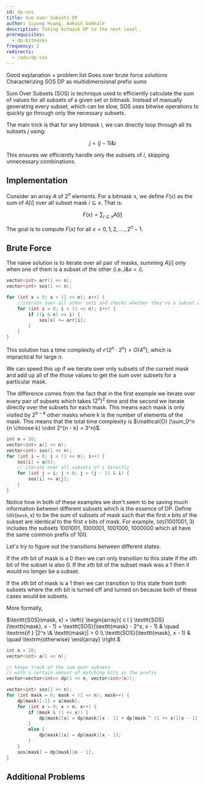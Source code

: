 ```yaml
---
id: dp-sos
title: Sum over Subsets DP
author: Siyong Huang, Aakash Gokhale
description: Taking bitmask DP to the next level.
prerequisites:
  - dp-bitmasks
frequency: 2
redirects:
  - /adv/dp-sos
---
```


<Resources>
	<Resource
		source="CF"
		title="SOS Dynamic Programming [Tutorial]"
		url="45223"
		starred
	>
		Good explanation + problem list
	</Resource>
	<Resource
		source="GFG"
		title="Sum over Subsets | Dynamic Programming"
		url="sum-subsets-dynamic-programming/"
	>
		Goes over brute force solutions
	</Resource>
	<Resource
		source="CF"
		title="Some SOS DP Insights"
		url="105247"
		starred
	>
		Characterizing SOS DP as multidimensional prefix sums
	</Resource>
</Resources>


Sum Over Subsets (SOS) is technique used to efficiently calculate the sum of values for all subsets of a given set or bitmask. Instead of manually generating every subset, which can be slow, SOS uses bitwise operations to quickly go through only the necessary subsets.

The main trick is that for any bitmask $i$, we can directly loop through all its subsets $j$ using:

$$
j = (j - 1)\&i
$$

This ensures we efficiently handle only the subsets of $i$, skipping unnecessary combinations.

## Implementation

Consider an array $A$ of $2^n$ elements. For a bitmask x, we define $F(x)$ as the sum of $A[i]$ over all subset mask $i \subseteq x$. That is:

$$
F(x) = \sum_{i \subseteq x} A[i] 
$$

The goal is to compute $F(x)$ for all $x = 0, 1, 2, ...., 2^n - 1$.

## Brute Force 

The naive solution is to iterate over all pair of masks, summing $A[i]$ only when one of them is a subset of the other (i.e.,$i \& x = i$).

<LanguageSection>
<CPPSection>

```cpp
vector<int> arr(1 << n);
vector<int> sos(1 << n);

for (int x = 0; x < (1 << n); x++) {
    //iterate over all other sets and checks whether they're a subset of x
    for (int i = 0; i < (1 << n); i++) {
        if ((i & x) == i) {
            sos[x] += arr[i];
        }
    }
}
```
</CPPSection>
</LanguageSection>

This solution has a time complexity of $\mathcal{O}(2^n \cdot 2^n) = O(4^n)$, which is impractical for large $n$.


We can speed this up if we iterate over only subsets of the current mask and add up all of the those values to get the sum over subsets for a particular mask.

The difference comes from the fact that in the first example we iterate over every pair of subsets which takes $(2^n)^2$ time and the second we iterate directly over the subsets for each mask. This means each mask is only visited by $2^{n - k}$ other masks where k is the number of elements of the mask.
This means that the total time complexity is $\mathcal{O} (\sum_0^n {n \choose k} \cdot 2^{n - k} = 3^n)$.

<LanguageSection>
<CPPSection>

```cpp
int n = 20;
vector<int> a(1 << n);
vector<int> sos(1 << n);
for (int i = 0; i < (1 << n); i++) {
	sos[i] = a[0];
	// iterate over all subsets of i directly
	for (int j = i; j > 0; j = (j - 1) & i) {
		sos[i] += a[j];
	}
}
```

</CPPSection>
</LanguageSection>

Notice how in both of these examples we don't seem to be saving much information between different subsets which is the essence of DP.
Define $\texttt{SOS}(\texttt{mask}, x)$ to be the sum of subsets of mask such that the first $x$ bits of the subset are identical to the first $x$ bits of mask.
For example, $\texttt{SOS}(1001001, 3)$ includes the subsets $1001001$, $1000001$, $1001000$, $1000000$ which all have the same common prefix of $100$.

Let's try to figure out the transitions between different states.

If the $x$th bit of mask is a $0$ then we can only transition to this state if the $x$th bit of the subset is also $0$. If the $x$th bit of the subset mask was a $1$ then it would no longer be a subset.

If the $x$th bit of mask is a $1$ then we can transition to this state from both subsets where the $x$th bit is turned off and turned on because both of these cases would be subsets.

More formally,

$\texttt{SOS}(mask, x) = \left\{
	\begin{array}{ c l }
		\texttt{SOS}(\texttt{mask}, x - 1) + \texttt{SOS}(\texttt{mask} - 2^x, x - 1) & \quad \textrm{if } |2^x \& \texttt{mask}| > 0 \\
		\texttt{SOS}(\texttt{mask}, x - 1) & \quad \textrm{otherwise}
	\end{array}
\right.$


<LanguageSection>
<CPPSection>

```cpp
int n = 20;
vector<int> a(1 << n);

// keeps track of the sum over subsets
// with a certain amount of matching bits in the prefix
vector<vector<int>> dp(1 << n, vector<int>(n));

vector<int> sos(1 << n);
for (int mask = 0; mask < (1 << n); mask++) {
	dp[mask][-1] = a[mask];
	for (int x = 0; x < n; x++) {
		if (mask & (1 << x)) {
			dp[mask][x] = dp[mask][x - 1] + dp[mask ^ (1 << x)][x - 1];
		}
		else {
			dp[mask][x] = dp[mask][x - 1];
		}
	}
	sos[mask] = dp[mask][n - 1];
}
```

</CPPSection>
</LanguageSection>

## Additional Problems

<Problems problems="probs" />
